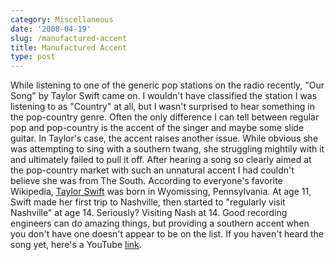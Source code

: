```yaml
---
category: Miscellaneous
date: '2008-04-19'
slug: /manufactured-accent
title: Manufactured Accent
type: post
---
```



While listening to one of the generic pop stations on the radio
recently, "Our Song" by Taylor Swift came on. I wouldn't have
classified the station I was listening to as "Country" at all, but
I wasn't surprised to hear something in the pop-country genre.
Often the only difference I can tell between regular pop and
pop-country is the accent of the singer and maybe some slide
guitar. In Taylor's case, the accent raises another issue. While
obvious she was attempting to sing with a southern twang, she
struggling mightily with it and ultimately failed to pull it off.
After hearing a song so clearly aimed at the pop-country market
with such an unnatural accent I had couldn't believe she was from
The South. According to everyone's favorite Wikipedia,
[Taylor Swift](http://en.wikipedia.org/wiki/Taylor_Swift) was born
in Wyomissing, Pennsylvania. At age 11, Swift made her first trip
to Nashville, then started to "regularly visit Nashville" at age
14. Seriously? Visiting Nash at 14. Good recording engineers can do
amazing things, but providing a southern accent when you don't have
one doesn't appear to be on the list. If you haven't heard the song
yet, here's a YouTube
[link](http://www.youtube.com/watch?v=G6s5cxBN8mA).